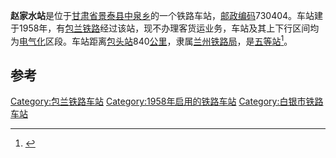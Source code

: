 {{noteTA
|1=zh-cn:始发车次; zh-hk:列車班次;
|2=zh-cn:车次; zh-hk:班次;
}}
{{Infobox China railway station 
|车站名称 = 赵家水站
|车站名称拼音 = 
|车站地址 = [[甘肃省|甘肃省]][[景泰县|景泰县]]
|归属 = [[兰州铁路局|兰州铁路局]]
|车站等级 = [[五等站_(中铁)|五等站]]
|线路 = [[包兰铁路|包兰铁路]]
}}
'''赵家水站'''是位于[[甘肃省|甘肃省]][[景泰县|景泰县]][[中泉乡|中泉乡]]的一个铁路车站，[[邮政编码|邮政编码]]730404。车站建于1958年，有[[包兰铁路|包兰铁路]]经过该站，现不办理客货运业务，车站及其上下行区间均为[[电气化|电气化]]区段。车站距离[[包头站|包头站]]840[[公里|公里]]，隶属[[兰州铁路局|兰州铁路局]]，是[[五等站_(中铁)|五等站]]<ref>{{Cite book|title=中国铁路站名词典|last=[[孙本祥|孙本祥]]主编|first=|publisher=北京：[[中国铁道出版社|中国铁道出版社]]|year=2003.04|isbn=7-113-03941-3|location=|pages=618-622}}</ref>。

==参考==
{{reflist}}

{{start rail box}}
{{s-inop|[[黄崖站|黄崖站]]}}
{{s-line|[[包兰铁路|包兰铁路]]}}
{{s-inop|[[狼抱水站|狼抱水站]]}}
{{end box}}
{{包兰铁路}}
{{铁路车站小作品}}
{{甘肃小作品}}

[[Category:包兰铁路车站|Category:包兰铁路车站]]
[[Category:1958年启用的铁路车站|Category:1958年启用的铁路车站]]
[[Category:白银市铁路车站|Category:白银市铁路车站]]